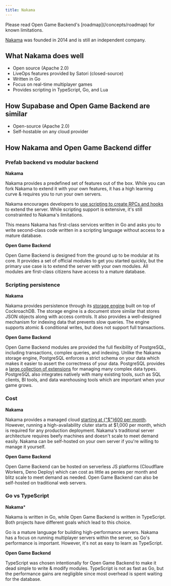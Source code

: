 ```yaml
---
title: Nakama
---
```


<Note>
  Please read Open Game Backend's [roadmap](/concepts/roadmap) for known limitations.
</Note>

[Nakama](https://heroiclabs.com/nakama/) was founded in 2014 and is still an independent company.

## What Nakama does well

- Open source (Apache 2.0)
- LiveOps features provided by Satori (closed-source)
- Written in Go
- Focus on real-time multiplayer games
- Provides scripting in TypeScript, Go, and Lua

## How Supabase and Open Game Backend are similar

- Open-source (Apache 2.0)
- Self-hostable on any cloud provider

## How Nakama and Open Game Backend differ

### Prefab backend vs modular backend

**Nakama**

Nakama provides a predefined set of features out of the box. While you can fork Nakama to extend it with your own features, it has a high learning curve & requires you to run your own servers.

Nakama encourages developers to [use scripting to create RPCs and hooks](https://heroiclabs.com/docs/nakama/server-framework/introduction/index.html) to extend the server. While scripting support is extensive, it's still constrainted to Nakama's limitations.

This means Nakama has first-class services written in Go and asks you to write second-class code written in a scripting language without access to a mature database.

**Open Game Backend**

Open Game Backend is designed from the ground up to be modular at its core. It provides a set of official modules to get you started quickly, but the primary use case is to extend the server with your own modules. All modules are first-class citizens have access to a mature database.

### Scripting persistence

**Nakama**

Nakama provides persistence through its [storage engine](https://heroiclabs.com/docs/nakama/concepts/storage/) built on top of CockroachDB. The storage engine is a document store similar that stores JSON objects along with access controls. It also provides a well-designed mechanism for indexing data that prevents slow queries. The engine supports atomic & conditional writes, but does not support full transactions.

**Open Game Backend**

Open Game Backend modules are provided the full flexibility of PostgreSQL, including transactions, complex queries, and indexing. Unlike the Nakama storage engine, PostgreSQL enforces a strict schema on your data which makes it easier to assert the correctness of your data. PostgreSQL provides a [large collection of extensions](https://neon.tech/docs/extensions/pg-extensions) for managing many complex data types. PostgreSQL also integrates natively with many existing tools, such as SQL clients, BI tools, and data warehousing tools which are important when your game grows.

### Cost

**Nakama**

Nakama provides a managed cloud [starting at {"$"}600 per month](https://heroiclabs.com/pricing/). However, running a high-availability cluter starts at $1,000 per month, which is required for any production deployment. Nakama's traditional server architecture requires beefy machines and doesn't scale to meet demand easily. Nakama can be self-hosted on your own server if you're willing to manage it yourself.

**Open Game Backend**

Open Game Backend can be hosted on serverless JS platforms (Cloudflare Workers, Deno Deploy) which can cost as little as penies per month and blitz scale to meet demand as needed. Open Game Backend can also be self-hosted on traditional web servers.

### Go vs TypeScript

**Nakama***

Nakama is written in Go, while Open Game Backend is written in TypeScript. Both projects have different goals which lead to this choice.

Go is a mature language for building high-performance servers. Nakama has a focus on running multiplayer servers within the server, so Go's performance is important. However, it's not as easy to learn as TypeScript.

**Open Game Backend**

TypeScript was chosen intentionally for Open Game Backend to make it dead simple to write & modify modules. TypeScript is not as fast as Go, but the performance gains are negligible since most overhead is spent waiting for the database.
